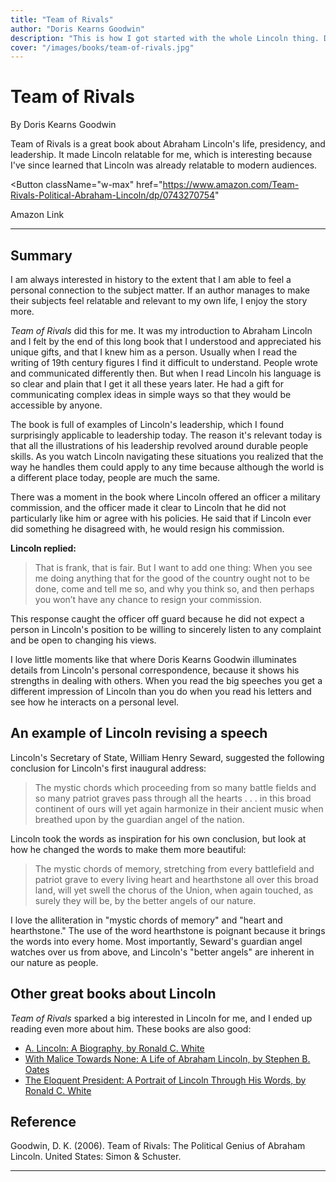 ```yaml
---
title: "Team of Rivals"
author: "Doris Kearns Goodwin"
description: "This is how I got started with the whole Lincoln thing. Dangerous book."
cover: "/images/books/team-of-rivals.jpg"
---
```


# Team of Rivals

By Doris Kearns Goodwin

<p className="large">
  Team of Rivals is a great book about Abraham Lincoln's life, presidency, and
  leadership. It made Lincoln relatable for me, which is interesting because
  I've since learned that Lincoln was already relatable to modern audiences.
</p>

<Button
  className="w-max"
  href="https://www.amazon.com/Team-Rivals-Political-Abraham-Lincoln/dp/0743270754"
>
  <Icon icon="external" className="w-5 mr-2" />
  Amazon Link
</Button>

---

## Summary

I am always interested in history to the extent that I am able to feel a personal connection to the subject matter. If an author manages to make their subjects feel relatable and relevant to my own life, I enjoy the story more.

_Team of Rivals_ did this for me. It was my introduction to Abraham Lincoln and I felt by the end of this long book that I understood and appreciated his unique gifts, and that I knew him as a person. Usually when I read the writing of 19th century figures I find it difficult to understand. People wrote and communicated differently then. But when I read Lincoln his language is so clear and plain that I get it all these years later. He had a gift for communicating complex ideas in simple ways so that they would be accessible by anyone.

The book is full of examples of Lincoln's leadership, which I found surprisingly applicable to leadership today. The reason it's relevant today is that all the illustrations of his leadership revolved around durable people skills. As you watch Lincoln navigating these situations you realized that the way he handles them could apply to any time because although the world is a different place today, people are much the same.

There was a moment in the book where Lincoln offered an officer a military commission, and the officer made it clear to Lincoln that he did not particularly like him or agree with his policies. He said that if Lincoln ever did something he disagreed with, he would resign his commission.

**Lincoln replied:**

> That is frank, that is fair. But I want to add one thing: When you see me doing anything that for the good of the country ought not to be done, come and tell me so, and why you think so, and then perhaps you won’t have any chance to resign your commission.

This response caught the officer off guard because he did not expect a person in Lincoln's position to be willing to sincerely listen to any complaint and be open to changing his views.

I love little moments like that where Doris Kearns Goodwin illuminates details from Lincoln's personal correspondence, because it shows his strengths in dealing with others. When you read the big speeches you get a different impression of Lincoln than you do when you read his letters and see how he interacts on a personal level.

## An example of Lincoln revising a speech

Lincoln's Secretary of State, William Henry Seward, suggested the following conclusion for Lincoln's first inaugural address:

> The mystic chords which proceeding from so many battle fields and so many patriot graves pass through all the hearts . . . in this broad continent of ours will yet again harmonize in their ancient music when breathed upon by the guardian angel of the nation.

Lincoln took the words as inspiration for his own conclusion, but look at how he changed the words to make them more beautiful:

> The mystic chords of memory, stretching from every battlefield and patriot grave to every living heart and hearthstone all over this broad land, will yet swell the chorus of the Union, when again touched, as surely they will be, by the better angels of our nature.

I love the alliteration in "mystic chords of memory" and "heart and hearthstone." The use of the word hearthstone is poignant because it brings the words into every home. Most importantly, Seward's guardian angel watches over us from above, and Lincoln's "better angels" are inherent in our nature as people.

## Other great books about Lincoln

_Team of Rivals_ sparked a big interested in Lincoln for me, and I ended up reading even more about him. These books are also good:

- [A. Lincoln: A Biography, by Ronald C. White](https://www.amazon.com/Lincoln-Biography-Ronald-C-White/dp/0812975707/)
- [With Malice Towards None: A Life of Abraham Lincoln, by Stephen B. Oates](https://www.amazon.com/Malice-Toward-None-Abraham-Lincoln/dp/0060924713/)
- [The Eloquent President: A Portrait of Lincoln Through His Words, by Ronald C. White](https://www.amazon.com/Eloquent-President-Portrait-Lincoln-Through/dp/1400061199/)

<HrSection />

## Reference

Goodwin, D. K. (2006). Team of Rivals: The Political Genius of Abraham Lincoln. United States: Simon & Schuster.

---
